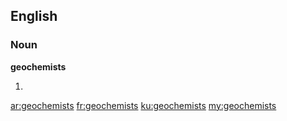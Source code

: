 ==English==

===Noun===
'''geochemists'''

# {{plural of|[[geochemist]]}}

[[ar:geochemists]]
[[fr:geochemists]]
[[ku:geochemists]]
[[my:geochemists]]